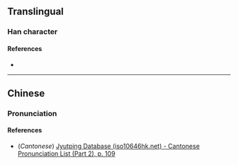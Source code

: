 {{character info/new}}
==Translingual==

===Han character===
{{Han char|rn=61|rad=心|as=09|sn=12|four=92047|canj=PUCE|ids=⿰忄㚇}}

====References====
* {{Han ref|kx=0393.150|dkj=10879|dj=0729.120|hdz=42330.060|uh=60FE|ud=24830|bh=D948|bd=55624}}

----

==Chinese==
{{zh-forms}}

===Pronunciation===
{{zh-pron
|m=zōng
|c=zung1
|mc=
|oc=
|cat=
}}

====References====
* (''Cantonese'') [http://www.iso10646hk.net/jp/document/download.jsp Jyutping Database (iso10646hk.net) - Cantonese Pronunciation List (Part 2), p. 109]